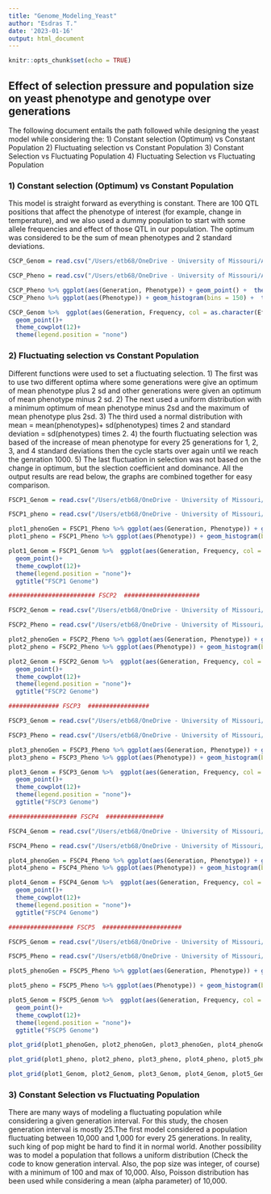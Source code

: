 ```yaml
---
title: "Genome_Modeling_Yeast"
author: "Esdras T."
date: '2023-01-16'
output: html_document
---
```


```r
knitr::opts_chunk$set(echo = TRUE)
```

## Effect of selection pressure and population size on yeast phenotype and genotype over generations

The following document entails the path followed while designing the yeast model while considering the:
1) Constant selection (Optimum) vs Constant Population
2) Fluctuating selection vs Constant Population
3) Constant Selection vs Fluctuating Population
4) Fluctuating Selection vs Fluctuating Population

### 1) Constant selection (Optimum) vs Constant Population
 This model is straight forward as everything is constant. There are 100 QTL positions that affect the phenotype of interest (for example, change in temperature), and we also used a dummy population to start with some allele frequencies and effect of those QTL in our population. The optimum was considered to be the sum of mean phenotypes and 2 standard deviations. 

```r
CSCP_Genom = read.csv("/Users/etb68/OneDrive - University of Missouri/Academics Mizzou (etb68@umsystem.edu)/Biologycal_Sciences/Research_Projects/Yeast_GitHub/evogen-sims/ET_Yeast/output.dir/DummyPop/WF_models/genome_CSCP_WF.csv")

CSCP_Pheno = read.csv("/Users/etb68/OneDrive - University of Missouri/Academics Mizzou (etb68@umsystem.edu)/Biologycal_Sciences/Research_Projects/Yeast_GitHub/evogen-sims/ET_Yeast/output.dir/DummyPop/WF_models/MeanPhenotypes_CSCP_WF.csv")

CSCP_Pheno %>% ggplot(aes(Generation, Phenotype)) + geom_point() +  theme_cowplot(12)
CSCP_Pheno %>% ggplot(aes(Phenotype)) + geom_histogram(bins = 150) +  theme_cowplot(12)

CSCP_Genom %>%  ggplot(aes(Generation, Frequency, col = as.character(Effect)))+
  geom_point()+
  theme_cowplot(12)+
  theme(legend.position = "none")

```

### 2) Fluctuating selection vs Constant Population

Different functions were used to set a fluctuating selection. 1) The first was to use two different optima where some generations were give an optimum of mean phenotype plus 2 sd and  other generations were given an optimum of mean phenotype minus 2 sd.  2) The next used a uniform distribution with a minimum optimum of mean phenotype minus 2sd and the maximum of mean phenotype plus 2sd. 3) The third used a normal distribution with mean = mean(phenotypes)+ sd(phenotypes) times 2 and  standard deviation = sd(phenotypes) times 2. 4) the fourth fluctuating selection was based of the increase of mean phenotype for every 25 generations for 1, 2, 3, and 4 standard deviations then the cycle starts over again until we reach the genration 1000. 5) The last fluctuation in selection was not based on the change in optimum, but the slection coefficient and dominance.
All the output results are read below, the graphs are combined together for easy comparison.

```r
FSCP1_Genom = read.csv("/Users/etb68/OneDrive - University of Missouri/Academics Mizzou (etb68@umsystem.edu)/Biologycal_Sciences/Research_Projects/Yeast_GitHub/evogen-sims/ET_Yeast/output.dir/DummyPop/WF_models/genome_FSCP_WF.v1.csv")

FSCP1_pheno = read.csv("/Users/etb68/OneDrive - University of Missouri/Academics Mizzou (etb68@umsystem.edu)/Biologycal_Sciences/Research_Projects/Yeast_GitHub/evogen-sims/ET_Yeast/output.dir/DummyPop/WF_models/MeanPhenotypes_FSCP_WF.v1.csv")

plot1_phenoGen = FSCP1_Pheno %>% ggplot(aes(Generation, Phenotype)) + geom_point() +  theme_cowplot(12)+ ggtitle("FSCP1 Pheno vs Generation")
plot1_pheno = FSCP1_Pheno %>% ggplot(aes(Phenotype)) + geom_histogram(bins = 150) +  theme_cowplot(12) + ggtitle("FSCP1 Pheno")

plot1_Genom = FSCP1_Genom %>%  ggplot(aes(Generation, Frequency, col = as.character(Effect)))+
  geom_point()+
  theme_cowplot(12)+
  theme(legend.position = "none")+
  ggtitle("FSCP1 Genome")

######################## FSCP2  #####################

FSCP2_Genom = read.csv("/Users/etb68/OneDrive - University of Missouri/Academics Mizzou (etb68@umsystem.edu)/Biologycal_Sciences/Research_Projects/Yeast_GitHub/evogen-sims/ET_Yeast/output.dir/DummyPop/WF_models/genome_FSCP_WF.v2.1.csv")

FSCP2_Pheno = read.csv("/Users/etb68/OneDrive - University of Missouri/Academics Mizzou (etb68@umsystem.edu)/Biologycal_Sciences/Research_Projects/Yeast_GitHub/evogen-sims/ET_Yeast/output.dir/DummyPop/WF_models/MeanPhenotypes_FSCP_WF.v2.1.csv")

plot2_phenoGen = FSCP2_Pheno %>% ggplot(aes(Generation, Phenotype)) + geom_point() +  theme_cowplot(12) + ggtitle("FSCP2 Pheno vs Generation")
plot2_pheno = FSCP2_Pheno %>% ggplot(aes(Phenotype)) + geom_histogram(bins = 150) +  theme_cowplot(12) + ggtitle("FSCP2 Pheno")

plot2_Genom = FSCP2_Genom %>%  ggplot(aes(Generation, Frequency, col = as.character(Effect)))+
  geom_point()+
  theme_cowplot(12)+
  theme(legend.position = "none")+
  ggtitle("FSCP2 Genome")

############## FSCP3  #################

FSCP3_Genom = read.csv("/Users/etb68/OneDrive - University of Missouri/Academics Mizzou (etb68@umsystem.edu)/Biologycal_Sciences/Research_Projects/Yeast_GitHub/evogen-sims/ET_Yeast/output.dir/DummyPop/WF_models/genome_FSCP_WF.v2.2.csv")

FSCP3_Pheno = read.csv("/Users/etb68/OneDrive - University of Missouri/Academics Mizzou (etb68@umsystem.edu)/Biologycal_Sciences/Research_Projects/Yeast_GitHub/evogen-sims/ET_Yeast/output.dir/DummyPop/WF_models/MeanPhenotypes_FSCP_WF.v2.2.csv")

plot3_phenoGen = FSCP3_Pheno %>% ggplot(aes(Generation, Phenotype)) + geom_point() +  theme_cowplot(12) + ggtitle("FSCP3 Pheno vs Generation")
plot3_pheno = FSCP3_Pheno %>% ggplot(aes(Phenotype)) + geom_histogram(bins = 150) +  theme_cowplot(12) + ggtitle("FSCP3 Pheno")

plot3_Genom = FSCP3_Genom %>%  ggplot(aes(Generation, Frequency, col = as.character(Effect)))+
  geom_point()+
  theme_cowplot(12)+
  theme(legend.position = "none")+
  ggtitle("FSCP3 Genome")

################### FSCP4  ################

FSCP4_Genom = read.csv("/Users/etb68/OneDrive - University of Missouri/Academics Mizzou (etb68@umsystem.edu)/Biologycal_Sciences/Research_Projects/Yeast_GitHub/evogen-sims/ET_Yeast/output.dir/DummyPop/WF_models/genome_FSCP_WF.v3.csv")

FSCP4_Pheno = read.csv("/Users/etb68/OneDrive - University of Missouri/Academics Mizzou (etb68@umsystem.edu)/Biologycal_Sciences/Research_Projects/Yeast_GitHub/evogen-sims/ET_Yeast/output.dir/DummyPop/WF_models/MeanPhenotypes_FSCP_WF.v3.csv")

plot4_phenoGen = FSCP4_Pheno %>% ggplot(aes(Generation, Phenotype)) + geom_point() +  theme_cowplot(12) + ggtitle("FSCP4 Pheno vs Generation")
plot4_pheno = FSCP4_Pheno %>% ggplot(aes(Phenotype)) + geom_histogram(bins = 150) +  theme_cowplot(12) + ggtitle("FSCP4 Pheno")

plot4_Genom = FSCP4_Genom %>%  ggplot(aes(Generation, Frequency, col = as.character(Effect)))+
  geom_point()+
  theme_cowplot(12)+
  theme(legend.position = "none")+
  ggtitle("FSCP4 Genome")

################## FSCP5  ######################

FSCP5_Genom = read.csv("/Users/etb68/OneDrive - University of Missouri/Academics Mizzou (etb68@umsystem.edu)/Biologycal_Sciences/Research_Projects/Yeast_GitHub/evogen-sims/ET_Yeast/output.dir/DummyPop/WF_models/genome_FSCP_WF.v4.csv")

FSCP5_Pheno = read.csv("/Users/etb68/OneDrive - University of Missouri/Academics Mizzou (etb68@umsystem.edu)/Biologycal_Sciences/Research_Projects/Yeast_GitHub/evogen-sims/ET_Yeast/output.dir/DummyPop/WF_models/MeanPhenotypes_FSCP_WF.v4.csv")

plot5_phenoGen = FSCP5_Pheno %>% ggplot(aes(Generation, Phenotype)) + geom_point() +  theme_cowplot(12) + ggtitle("FSCP5 Pheno vs Generation")

plot5_pheno = FSCP5_Pheno %>% ggplot(aes(Phenotype)) + geom_histogram(bins = 150) +  theme_cowplot(12) + ggtitle("FSCP5 Pheno")

plot5_Genom = FSCP5_Genom %>%  ggplot(aes(Generation, Frequency, col = as.character(Effect)))+
  geom_point()+
  theme_cowplot(12)+
  theme(legend.position = "none")+
  ggtitle("FSCP5 Genome")

plot_grid(plot1_phenoGen, plot2_phenoGen, plot3_phenoGen, plot4_phenoGen, plot5_phenoGen)

plot_grid(plot1_pheno, plot2_pheno, plot3_pheno, plot4_pheno, plot5_pheno)

plot_grid(plot1_Genom, plot2_Genom, plot3_Genom, plot4_Genom, plot5_Genom)


```

### 3) Constant Selection vs Fluctuating Population

There are many ways of modeling a fluctuating population while considering a given generation interval. For this study, the chosen generation interval is mostly 25.The first model considered a population fluctuating between 10,000 and 1,000 for every 25 generations. In reality, such king of pop might be hard to find it in normal world. Another possibility was to model a population that follows a uniform distribution (Check the code to know generation interval. Also, the pop size was integer, of course) with a minimum of 100 and max of 10,000. Also, Poisson distribution has been used while considering a mean (alpha parameter) of 10,000.

